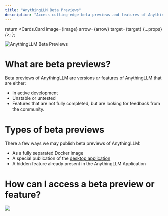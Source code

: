 ```yaml
---
title: "AnythingLLM Beta Previews"
description: "Access cutting-edge beta previews and features of AnythingLLM"
---
```


  return <Cards.Card image={image} arrow={arrow} target={target} {...props} />;
};

<style global jsx>{`
  img {
    aspect-ratio: 16/9;
    object-fit: cover;
  }
`}</style>

<Image
  src="/images/beta-preview/header-image.png"
  height={1080}
  width={1920}
  quality={100}
  alt="AnythingLLM Beta Previews"
/>

# What are beta previews?

Beta previews of AnythingLLM are versions _or_ features of AnythingLLM that are either:

- In active development
- Unstable or untested
- Features that are not fully completed, but are looking for feedback from the community.

# Types of beta previews

There a few ways we may publish beta previews of AnythingLLM:

- As a fully separated Docker image
- A special publication of the [desktop application](/installation-desktop/macos)
- A hidden feature already present in the AnythingLLM Application

# How can I access a beta preview or feature?

<Cards>
  <Card title="Enable feature previews" href="/beta-preview/enable-feature">
    <Image
      src="/images/beta-preview/feature-preview.png"
      height={1080}
      width={1920}
      quality={100}
    />
  </Card>
</Cards>

